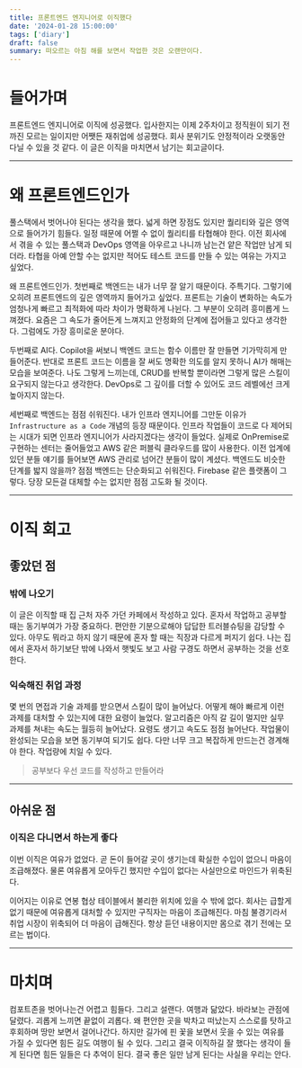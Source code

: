 ```yaml
---
title: 프론트엔드 엔지니어로 이직했다
date: '2024-01-28 15:00:00'
tags: ['diary']
draft: false
summary: 떠오르는 아침 해를 보면서 작업한 것은 오랜만이다.
---
```


# 들어가며
프론트엔드 엔지니어로 이직에 성공했다. 입사한지는 이제 2주차이고 정직원이 되기 전까진 모르는 일이지만 어쨋든 재취업에 성공했다. 
회사 분위기도 안정적이라 오랫동안 다닐 수 있을 것 같다. 
이 글은 이직을 마치면서 남기는 회고글이다. 

---

# 왜 프론트엔드인가
풀스택에서 벗어나야 된다는 생각을 했다. 넓게 하면 장점도 있지만 퀄리티와 깊은 영역으로 들어가기 힘들다. 일정 때문에 어쩔 수 없이 퀄리티를 타협해야 한다.
이전 회사에서 겪을 수 있는 풀스택과 DevOps 영역을 아우르고 나니까 남는건 얕은 작업만 남게 되더라. 타협을 아예 안할 수는 없지만 적어도 테스트 코드를 만들 수 있는 여유는 가지고 싶었다. 

왜 프론트엔드인가. 첫번째로 백엔드는 내가 너무 잘 알기 때문이다. 주특기다. 그렇기에 오히려 프론트엔드의 깊은 영역까지 들어가고 싶었다. 
프론트는 기술이 변화하는 속도가 엄청나게 빠르고 최적화에 따라 차이가 명확하게 나뉜다. 그 부분이 오히려 흥미롭게 느껴졌다. 
요즘은 그 속도가 줄어든게 느껴지고 안정화의 단계에 접어들고 있다고 생각한다. 그럼에도 가장 흥미로운 분야다. 

두번째로 AI다. Copilot을 써보니 백엔드 코드는 함수 이름만 잘 만들면 기가막히게 만들어준다. 반대로 프론트 코드는 이름을 잘 써도 명확한 의도를 알지 못하니 AI가 해매는 모습을 보여준다. 
나도 그렇게 느끼는데, CRUD를 반복할 뿐이라면 그렇게 많은 스킬이 요구되지 않는다고 생각한다. 
DevOps로 그 깊이를 더할 수 있어도 코드 레벨에선 크게 높아지지 않는다.

세번째로 백엔드는 점점 쉬워진다. 내가 인프라 엔지니어를 그만둔 이유가 `Infrastructure as a Code` 개념의 등장 때문이다. 
인프라 작업들이 코드로 다 제어되는 시대가 되면 인프라 엔지니어가 사라지겠다는 생각이 들었다.
실제로 OnPremise로 구현하는 센터는 줄어들었고 AWS 같은 퍼블릭 클라우드를 많이 사용한다. 이전 업계에 있던 분들 얘기를 들어보면 AWS 관리로 넘어간 분들이 많이 계셨다. 
백엔드도 비슷한 단계를 밟지 않을까? 점점 백엔드는 단순화되고 쉬워진다. Firebase 같은 플랫폼이 그렇다. 당장 모든걸 대체할 수는 없지만 점점 고도화 될 것이다. 



---

# 이직 회고

## 좋았던 점
### 밖에 나오기
이 글은 이직할 때 집 근처 자주 가던 카페에서 작성하고 있다. 혼자서 작업하고 공부할 때는 동기부여가 가장 중요하다. 
편안한 기분으로해야 답답한 트러블슈팅을 감당할 수 있다. 아무도 뭐라고 하지 않기 때문에 혼자 할 때는 직장과 다르게 퍼지기 쉽다. 
나는 집에서 혼자서 하기보단 밖에 나와서 햇빛도 보고 사람 구경도 하면서 공부하는 것을 선호한다. 

### 익숙해진 취업 과정
몇 번의 면접과 기술 과제를 받으면서 스킬이 많이 늘어났다. 어떻게 해야 빠르게 이런 과제를 대처할 수 있는지에 대한 요령이 늘었다. 
알고리즘은 아직 갈 길이 멀지만 실무 과제를 쳐내는 속도는 월등히 늘어났다. 요령도 생기고 속도도 점점 늘어난다. 작업물이 완성되는 모습을 보면 동기부여 되기도 쉽다.
다만 너무 크고 복잡하게 만드는건 경계해야 한다. 작업량에 치일 수 있다. 

> 공부보다 우선 코드를 작성하고 만들어라

---

## 아쉬운 점 

### 이직은 다니면서 하는게 좋다
이번 이직은 여유가 없었다. 곧 돈이 들어갈 곳이 생기는데 확실한 수입이 없으니 마음이 조급해졌다. 
물론 여유롭게 모아두긴 했지만 수입이 없다는 사실만으로 마인드가 위축된다. 

이어지는 이유로 연봉 협상 테이블에서 불리한 위치에 있을 수 밖에 없다. 회사는 급할게 없기 때문에 여유롭게 대처할 수 있지만 구직자는 마음이 조급해진다. 
마침 불경기라서 취업 시장이 위축되어 더 마음이 급해진다. 항상 듣던 내용이지만 몸으로 겪기 전에는 모르는 법이다. 

---

# 마치며 
컴포트존을 벗어나는건 어렵고 힘들다. 그리고 설랜다. 여행과 닮았다. 바라보는 관점에 달렸다. 괴롭게 느끼면 끝없이 괴롭다. 
왜 편안한 곳을 박차고 떠났는지 스스로를 탓하고 후회하며 땅만 보면서 걸어나간다. 
하지만 길가에 핀 꽃을 보면서 웃을 수 있는 여유를 가질 수 있다면 힘든 길도 여행이 될 수 있다. 
그리고 결국 이직하길 잘 했다는 생각이 들게 된다면 힘든 일들은 다 추억이 된다. 결국 좋은 일만 남게 된다는 사실을 우리는 안다. 


